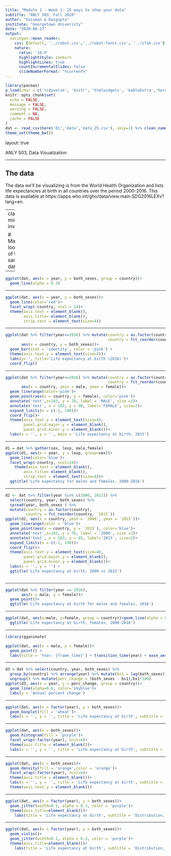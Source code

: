 ```yaml
---
title: "Module 1 - Week 1: 25 ways to show your data"
subtitle: "ANLY 503, Fall 2020"
author: "Vaisman & Dasgupta"
institute: "Georgetown University"
date: "2020-08-27"
output:
  xaringan::moon_reader:
    css: [default, '../robot.css','../robot-fonts.css', '../sfah.css']
    nature:
      ratio: '16:9'
      highlightStyle: zenburn
      highlightLines: true
      countIncrementalSlides: false
      slideNumberFormat: "%current%"
---
```


```r

library(pacman)
p_load(char = c('tidyverse', 'knitr', 'htmlwidgets', 'kableExtra','here','janitor'))
knitr::opts_chunk$set(
  echo = FALSE,
  message = FALSE,
  warning = FALSE,
  comment = NA,
  cache = FALSE
)
dat <- read_csv(here('01','data','data_25.csv'), skip=1) %>% clean_names()
theme_set(theme_bw())
```

layout: true

<div class="my-header">
<span>ANLY 503, Data Visualization</span>
</div>

---

## The data

The data we'll be visualizing is from the World Health Organization and lists
life expectancies at birth in all countries over the period 2000-2016. This data
is available at https://apps.who.int/gho/data/view.main.SDG2016LEXv?lang=en.

---
class: middle, inverse

# Many looks of the same data

---

```r
ggplot(dat, aes(x = year, y = both_sexes, group = country))+
  geom_line(alpha = 0.3)
```

---

```r
ggplot(dat, aes(x = year, y = both_sexes))+
  geom_line(color='red')+
  facet_wrap(~country, ncol = 14)+
  theme(axis.text = element_blank(),
        axis.title= element_blank(),
        strip.text = element_text(size=4))

```

---

```r
ggplot(dat %>% filter(year==2016) %>% mutate(country = as.factor(country),
                                             country = fct_reorder(country, both_sexes)),
       aes(x = country, y = both_sexes))+
  geom_bar(stat = 'identity', color = 'pink') +
  theme(axis.text.y = element_text(size=4))+
  labs(y='', title='Life expectancy at birth (2016)')+
  coord_flip() 
```

---

```r
ggplot(dat %>% filter(year==2016) %>% mutate(country = as.factor(country),
                                             country = fct_reorder(country, female)),
       aes(x = country, ymin = male, ymax = female))+
  geom_linerange(color='pink')+
  geom_point(aes(x = country, y = female), color='pink')+
  annotate('text',x=183, y = 78, label = 'MALE', size =2)+
  annotate('text', x = 183, y = 90, label='FEMALE', size=2)+
  expand_limits(x = c(-1, 190))+
  coord_flip()+
  theme(axis.text.y = element_text(size=4),
        panel.grid.major.y = element_blank(),
        panel.grid.minor.y = element_blank())+
  labs(x = '', y = '', main = 'Life expectancy at birth, 2015')
```

---

```r
d1 = dat %>% gather(sex, lexp, male,female)
ggplot(d1, aes(x = year, y = lexp, group=sex))+
  geom_line(color='blue')+
  facet_wrap(~country, ncol=14)+
    theme(axis.text = element_blank(),
        axis.title= element_blank(),
        strip.text = element_text(size=4))+
  ggtitle('Life expectancy for males and females, 2000-2016')

```

---

```r
d2 <- dat %>% filter(year %in% c(2000, 2015)) %>% 
  select(country, year, both_sexes) %>% 
  spread(year, both_sexes ) %>% 
  mutate(country = as.factor(country),
         country = fct_reorder(country, `2015`))
ggplot(d2, aes(x = country, ymin = `2000`, ymax = `2015`))+
  geom_linerange(color = 'blue')+
  geom_point(aes(x = country, y = `2015`), color='blue')+
  annotate('text',x=183, y = 78, label = '2000', size =2)+
  annotate('text', x = 183, y = 85, label='2015', size=2)+
  expand_limits(x = c(-1, 190))+
  coord_flip()+
  theme(axis.text.y = element_text(size=4),
        panel.grid.major.y = element_blank(),
        panel.grid.minor.y = element_blank())+
  labs(x = '', y = '') + 
  ggtitle('Life expectancy at birth, 2000 vs 2015')
  
```

---

```r

ggplot(dat %>% filter(year == 2016), 
       aes(x = male, y = female))+
  geom_point()+
  ggtitle('Life expectancy at birth for males and females, 2016')
```


---

```r
ggplot(dat, aes(x=male, y=female, group = country))+geom_line(alpha = 0.2)+
  ggtitle('Life expectancy at birth, females, 2000-2016')
```

---

```r
library(gganimate)

ggplot(dat, aes(x = male, y = female))+
  geom_point() + 
  labs(title = 'Year: {frame_time}') + transition_time(year) + ease_aes('linear')
```

---

```r

d3 = dat %>% select(country, year, both_sexes) %>% 
  group_by(country) %>% arrange(year) %>% mutate(bs1 = lag(both_sexes)) %>% 
  ungroup() %>% mutate(perc_change = (both_sexes - bs1)/bs1*100) 
ggplot(d3, aes(x = year, y = perc_change, group = country))+
  geom_line(alpha=0.6, color='skyblue')+
  labs(y = 'Annual percent change')
```

---

```r

ggplot(dat, aes(x = factor(year), y = both_sexes))+
  geom_boxplot(fill = 'wheat')+
  labs(x = '', y = '', title = 'Life expectancy at birth', subtitle = 'Distribution, 2000-2016')
```

---

```r

ggplot(dat, aes(x = both_sexes))+
  geom_histogram(fill = 'purple')+
  facet_wrap(~factor(year), ncol=4)+
  theme(axis.title = element_blank())+
  labs(x = '', y = '', title = 'Life expectancy at birth', subtitle = 'Distribution, 2000-2016')

```

---

```r
ggplot(dat, aes(x = both_sexes))+
  geom_density(fill = 'orange',color = 'orange')+
  facet_wrap(~factor(year), ncol=4)+
  theme(axis.title = element_blank())+
  labs(x = '', y = '', title = 'Life expectancy at birth', subtitle = 'Distribution, 2000-2016')+
  theme(axis.text.y = element_blank())

```

---

```r
ggplot(dat, aes(x = factor(year), y = both_sexes))+
  geom_jitter(width=0.1, alpha = 0.3, color = 'purple')+
  theme(axis.title=element_blank())+
    labs(title = 'Life expectancy at birth', subtitle = 'Distribution, 2000-2016')

```

---

```r
ggplot(dat, aes(x = factor(year), y = both_sexes))+
  geom_violin()+
  geom_jitter(width=0.1, alpha = 0.3, color = 'purple')+
  theme(axis.title=element_blank())+
    labs(title = 'Life expectancy at birth', subtitle = 'Distribution, 2000-2016')

```


